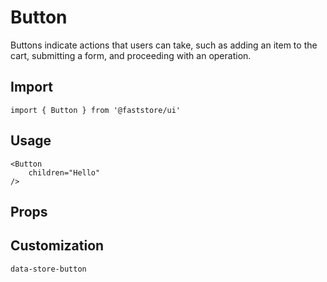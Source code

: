 
# Button

Buttons indicate actions that users can take, such as adding an item to the cart, submitting a form, and proceeding with an operation.

## Import

```tsx
import { Button } from '@faststore/ui'
```

## Usage

```tsx live
<Button
    children="Hello"
/>
```

## Props

<PropsComponent
    name="testId"
    type= "string"
    description="ID to find this component in testing tools (e.g.: cypress, testing library, and jest)."
    defaultValue="store-button"
/>

## Customization

`data-store-button`